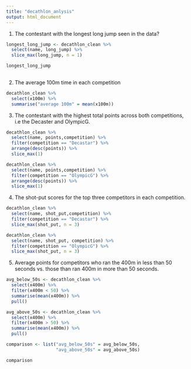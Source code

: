 ```yaml
---
title: "decathlon_anlysis"
output: html_document
---
```


1) The contestant with the longest long jump seen in the data?

```r

longest_long_jump <- decathlon_clean %>%
  select(name, long_jump) %>% 
  slice_max(long_jump, n = 1)

longest_long_jump
   
```

2) The average 100m time in each competition

```r

decathlon_clean %>% 
  select(x100m) %>% 
  summarise("average 100m" = mean(x100m))

```

3) The contestant with the highest total points across both competitions, i.e the Decaster and OlympicG.

```r
decathlon_clean %>%
  select(name, points,competition) %>% 
  filter(competition == "Decastar") %>% 
  arrange(desc(points)) %>% 
  slice_max(1)

decathlon_clean %>%
  select(name, points,competition) %>% 
  filter(competition == "OlympicG") %>% 
  arrange(desc(points)) %>% 
  slice_max(1)

```

4) The shot-put scores for the top three competitors in each competition.

```r

decathlon_clean %>%
  select(name, shot_put,competition) %>% 
  filter(competition == "Decastar") %>% 
  slice_max(shot_put, n = 3)

decathlon_clean %>%
  select(name, shot_put, competition) %>% 
  filter(competition == "OlympicG") %>% 
  slice_max(shot_put, n = 3)


```

5) Average points for competitors who ran the 400m in less than 50 seconds vs. those than ran 400m in more than 50 seconds.

```r
  
avg_below_50s <- decathlon_clean %>% 
  select(x400m) %>% 
  filter(x400m < 50) %>% 
  summarise(mean(x400m)) %>% 
  pull()

avg_above_50s <- decathlon_clean %>% 
  select(x400m) %>% 
  filter(x400m > 50) %>% 
  summarise(mean(x400m)) %>% 
  pull()

comparison <- list("avg_below_50s" = avg_below_50s, 
                   "avg_above_50s" = avg_above_50s)

comparison

```
